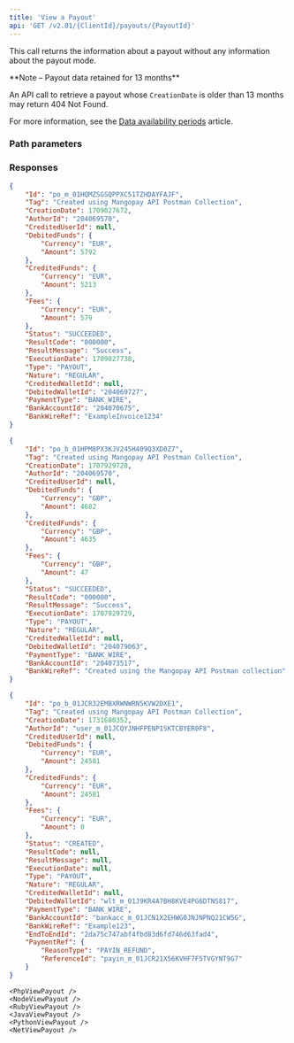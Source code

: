 ```yaml
---
title: 'View a Payout'  
api: 'GET /v2.01/{ClientId}/payouts/{PayoutId}'  
---
```




This call returns the information about a payout without any information about the payout mode.  

<Note>
**Note – Payout data retained for 13 months**

An API call to retrieve a payout whose `CreationDate` is older than 13 months may return 404 Not Found.

For more information, see the <a href="/api-reference/overview/data-availability-periods">Data availability periods</a> article.
</Note>


### Path parameters  

<PayoutId />  

### Responses  

<AccordionGroup>

<Accordion title="200">

<IdResponse />  

<TagResponse />  

<CreationDateResponse />  

<AuthorId1Response />  

<CreditedUserId1Response />  

<DebitedFunds3Response />  

<CreditedFunds3Response />  

<Fees2Response />  

<Status2Response />  

<ResultCodeResponse />  

<ResultMessageResponse />  

<ExecutionDateResponse />  

<TypeResponse />  

<NatureResponse />  

<CreditedWalletId1Response />  

<DebitedWalletIdResponse />  

<PaymentType2Response />  

<BankAccountIdResponse />  

<BankWireRefResponse />

<PaymentRefResponse />

</Accordion>

</AccordionGroup>  

<ResponseExample>  

```json 200
{
    "Id": "po_m_01HQMZSGSQPPXC51TZHDAYFAJF",
    "Tag": "Created using Mangopay API Postman Collection",
    "CreationDate": 1709027672,
    "AuthorId": "204069570",
    "CreditedUserId": null,
    "DebitedFunds": {
        "Currency": "EUR",
        "Amount": 5792
    },
    "CreditedFunds": {
        "Currency": "EUR",
        "Amount": 5213
    },
    "Fees": {
        "Currency": "EUR",
        "Amount": 579
    },
    "Status": "SUCCEEDED",
    "ResultCode": "000000",
    "ResultMessage": "Success",
    "ExecutionDate": 1709027738,
    "Type": "PAYOUT",
    "Nature": "REGULAR",
    "CreditedWalletId": null,
    "DebitedWalletId": "204069727",
    "PaymentType": "BANK_WIRE",
    "BankAccountId": "204070675",
    "BankWireRef": "ExampleInvoice1234"
}  
```
```json 200 - GBP FPS
{
    "Id": "po_b_01HPM8PX3KJV245H409Q3XD0Z7",
    "Tag": "Created using Mangopay API Postman Collection",
    "CreationDate": 1707929728,
    "AuthorId": "204069570",
    "CreditedUserId": null,
    "DebitedFunds": {
        "Currency": "GBP",
        "Amount": 4682
    },
    "CreditedFunds": {
        "Currency": "GBP",
        "Amount": 4635
    },
    "Fees": {
        "Currency": "GBP",
        "Amount": 47
    },
    "Status": "SUCCEEDED",
    "ResultCode": "000000",
    "ResultMessage": "Success",
    "ExecutionDate": 1707929729,
    "Type": "PAYOUT",
    "Nature": "REGULAR",
    "CreditedWalletId": null,
    "DebitedWalletId": "204079063",
    "PaymentType": "BANK_WIRE",
    "BankAccountId": "204073517",
    "BankWireRef": "Created using the Mangopay API Postman collection"
}  
```
```json 200 - PAYIN_REFUND
{
    "Id": "po_b_01JCR32EMBXRWNWRN5KVW2DXE1",
    "Tag": "Created using Mangopay API Postman Collection",
    "CreationDate": 1731680352,
    "AuthorId": "user_m_01JCQYJNHFPENP1SKTCBYER0F8",
    "CreditedUserId": null,
    "DebitedFunds": {
        "Currency": "EUR",
        "Amount": 24581
    },
    "CreditedFunds": {
        "Currency": "EUR",
        "Amount": 24581
    },
    "Fees": {
        "Currency": "EUR",
        "Amount": 0
    },
    "Status": "CREATED",
    "ResultCode": null,
    "ResultMessage": null,
    "ExecutionDate": null,
    "Type": "PAYOUT",
    "Nature": "REGULAR",
    "CreditedWalletId": null,
    "DebitedWalletId": "wlt_m_01J9KR4A7BH8KVE4PG6DTNS817",
    "PaymentType": "BANK_WIRE",
    "BankAccountId": "bankacc_m_01JCN1X2EHWG0JNJNPNQ21CW5G",
    "BankWireRef": "Example123",
    "EndToEndId": "2da75c747abf4fbd83d6fd746d63fad4",
    "PaymentRef": {
        "ReasonType": "PAYIN_REFUND",
        "ReferenceId": "payin_m_01JCR21X56KVHF7F5TVGYNT9G7"
    }
}
```
</ResponseExample>  

<RequestExample>  

    <PhpViewPayout />
    <NodeViewPayout />
    <RubyViewPayout />
    <JavaViewPayout />
    <PythonViewPayout />
    <NetViewPayout />
    
</RequestExample>